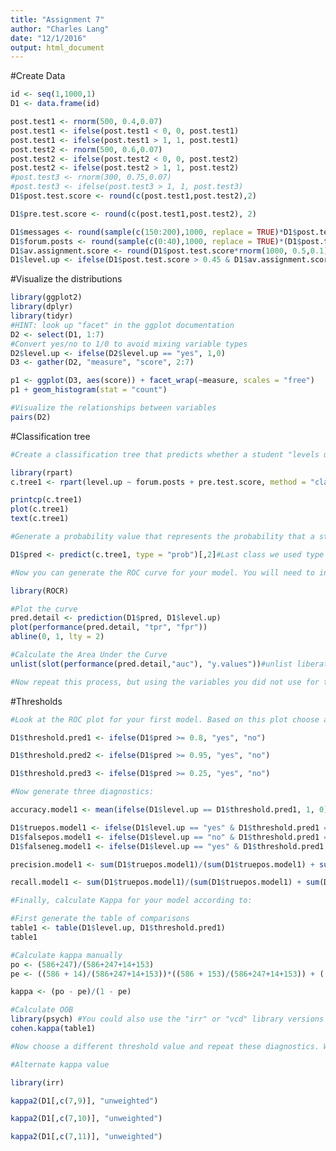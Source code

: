 ```yaml
---
title: "Assignment 7"
author: "Charles Lang"
date: "12/1/2016"
output: html_document
---
```

#Create Data
```r
id <- seq(1,1000,1)
D1 <- data.frame(id)

post.test1 <- rnorm(500, 0.4,0.07)
post.test1 <- ifelse(post.test1 < 0, 0, post.test1)
post.test1 <- ifelse(post.test1 > 1, 1, post.test1)
post.test2 <- rnorm(500, 0.6,0.07)
post.test2 <- ifelse(post.test2 < 0, 0, post.test2)
post.test2 <- ifelse(post.test2 > 1, 1, post.test2)
#post.test3 <- rnorm(300, 0.75,0.07)
#post.test3 <- ifelse(post.test3 > 1, 1, post.test3)
D1$post.test.score <- round(c(post.test1,post.test2),2)

D1$pre.test.score <- round(c(post.test1,post.test2), 2)

D1$messages <- round(sample(c(150:200),1000, replace = TRUE)*D1$post.test.score)
D1$forum.posts <- round(sample(c(0:40),1000, replace = TRUE)*(D1$post.test.score) + 2)
D1$av.assignment.score <- round(D1$post.test.score*rnorm(1000, 0.5,0.1),2)
D1$level.up <- ifelse(D1$post.test.score > 0.45 & D1$av.assignment.score > 0.25, "yes", "no")

```

#Visualize the distributions
```r
library(ggplot2)
library(dplyr)
library(tidyr)
#HINT: look up "facet" in the ggplot documentation
D2 <- select(D1, 1:7)
#Convert yes/no to 1/0 to avoid mixing variable types
D2$level.up <- ifelse(D2$level.up == "yes", 1,0)
D3 <- gather(D2, "measure", "score", 2:7)

p1 <- ggplot(D3, aes(score)) + facet_wrap(~measure, scales = "free")
p1 + geom_histogram(stat = "count")

#Visualize the relationships between variables
pairs(D2)
```

#Classification tree
```r
#Create a classification tree that predicts whether a student "levels up" in the online course using three variables of your choice (remember to set all controls to their minimums)

library(rpart)
c.tree1 <- rpart(level.up ~ forum.posts + pre.test.score, method = "class", data = D1, control=rpart.control(minsplit=1, minbucket=1, cp=0.001))

printcp(c.tree1)
plot(c.tree1)
text(c.tree1)

#Generate a probability value that represents the probability that a student levels up based your classification tree 

D1$pred <- predict(c.tree1, type = "prob")[,2]#Last class we used type = "class" which predicted the classification for us, this time we are using type = "prob" to see the probability that our previous classififcation was based on.

#Now you can generate the ROC curve for your model. You will need to install the package ROCR to do this.

library(ROCR)

#Plot the curve
pred.detail <- prediction(D1$pred, D1$level.up) 
plot(performance(pred.detail, "tpr", "fpr"))
abline(0, 1, lty = 2)

#Calculate the Area Under the Curve
unlist(slot(performance(pred.detail,"auc"), "y.values"))#unlist liberates AUC value from the "performance" object created by ROCR

#Now repeat this process, but using the variables you did not use for the previous model and compare the plots & results of your two models. Which one do you think was the better model? 

```
#Thresholds
```r
#Look at the ROC plot for your first model. Based on this plot choose a probability threshold that balances capturing the most correct predictions against false positives. Then generate a new variable in your data set that classifies each student according to your chosen threshold.

D1$threshold.pred1 <- ifelse(D1$pred >= 0.8, "yes", "no")

D1$threshold.pred2 <- ifelse(D1$pred >= 0.95, "yes", "no")

D1$threshold.pred3 <- ifelse(D1$pred >= 0.25, "yes", "no")

#Now generate three diagnostics:

accuracy.model1 <- mean(ifelse(D1$level.up == D1$threshold.pred1, 1, 0))

D1$truepos.model1 <- ifelse(D1$level.up == "yes" & D1$threshold.pred1 == "yes", 1, 0)
D1$falsepos.model1 <- ifelse(D1$level.up == "no" & D1$threshold.pred1 == "yes", 1,0)
D1$falseneg.model1 <- ifelse(D1$level.up == "yes" & D1$threshold.pred1 == "no", 1,0)

precision.model1 <- sum(D1$truepos.model1)/(sum(D1$truepos.model1) + sum(D1$falsepos.model1))

recall.model1 <- sum(D1$truepos.model1)/(sum(D1$truepos.model1) + sum(D1$falseneg.model1))

#Finally, calculate Kappa for your model according to:

#First generate the table of comparisons
table1 <- table(D1$level.up, D1$threshold.pred1)
table1

#Calculate kappa manually
po <- (586+247)/(586+247+14+153)
pe <- ((586 + 14)/(586+247+14+153))*((586 + 153)/(586+247+14+153)) + ((14 + 247)/(586+247+14+153))*((153+247)/(586+247+14+153))

kappa <- (po - pe)/(1 - pe)

#Calculate OOB
library(psych) #You could also use the "irr" or "vcd" library versions
cohen.kappa(table1)

#Now choose a different threshold value and repeat these diagnostics. What conclusions can you draw about your two thresholds?

#Alternate kappa value

library(irr)

kappa2(D1[,c(7,9)], "unweighted")

kappa2(D1[,c(7,10)], "unweighted")

kappa2(D1[,c(7,11)], "unweighted")

```


